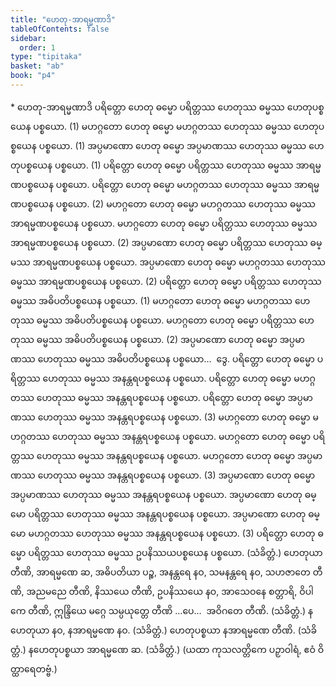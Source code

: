 ```yaml
---
title: "ဟေတု-အာရမ္မဏာဒိ"
tableOfContents: false
sidebar:
  order: 1
type: "tipitaka"
basket: "ab"
book: "p4"
---
```



<DynamicBreadcrumb />

<Paragraph type="center" book="p4">
* ဟေတု-အာရမ္မဏာဒိ
</Paragraph>

<Division number="159" book="p4" e="ch" v="39" p="521">

<Paragraph number="573" book="p4">
ပရိတ္တော ဟေတု ဓမ္မော ပရိတ္တဿ ဟေတုဿ ဓမ္မဿ ဟေတုပစ္စယေန ပစ္စယော. (1)
</Paragraph>

<Paragraph number="574" book="p4">
မဟဂ္ဂတော ဟေတု ဓမ္မော မဟဂ္ဂတဿ ဟေတုဿ ဓမ္မဿ ဟေတုပစ္စယေန ပစ္စယော. (1)
</Paragraph>

<Paragraph number="575" book="p4">
အပ္ပမာဏော ဟေတု ဓမ္မော အပ္ပမာဏဿ ဟေတုဿ ဓမ္မဿ ဟေတုပစ္စယေန ပစ္စယော. (1)
</Paragraph>

<Paragraph number="576" book="p4">
ပရိတ္တော ဟေတု ဓမ္မော ပရိတ္တဿ ဟေတုဿ ဓမ္မဿ အာရမ္မဏပစ္စယေန ပစ္စယော. ပရိတ္တော ဟေတု ဓမ္မော မဟဂ္ဂတဿ ဟေတုဿ ဓမ္မဿ အာရမ္မဏပစ္စယေန ပစ္စယော. (2)
</Paragraph>

<Paragraph number="577" book="p4">
မဟဂ္ဂတော ဟေတု ဓမ္မော မဟဂ္ဂတဿ ဟေတုဿ ဓမ္မဿ အာရမ္မဏပစ္စယေန ပစ္စယော. မဟဂ္ဂတော ဟေတု ဓမ္မော ပရိတ္တဿ ဟေတုဿ ဓမ္မဿ အာရမ္မဏပစ္စယေန ပစ္စယော. (2)
</Paragraph>

<Paragraph number="578" book="p4">
အပ္ပမာဏော ဟေတု ဓမ္မော ပရိတ္တဿ ဟေတုဿ ဓမ္မဿ အာရမ္မဏပစ္စယေန ပစ္စယော. အပ္ပမာဏော ဟေတု ဓမ္မော မဟဂ္ဂတဿ ဟေတုဿ ဓမ္မဿ အာရမ္မဏပစ္စယေန ပစ္စယော. (2)
</Paragraph>

</Division>
<Division number="160" book="p4" e="ch" v="39" p="522">

<Paragraph number="579" book="p4">
ပရိတ္တော ဟေတု ဓမ္မော ပရိတ္တဿ ဟေတုဿ ဓမ္မဿ အဓိပတိပစ္စယေန ပစ္စယော. (1)
</Paragraph>

<Paragraph number="580" book="p4">
မဟဂ္ဂတော ဟေတု ဓမ္မော မဟဂ္ဂတဿ ဟေတုဿ ဓမ္မဿ အဓိပတိပစ္စယေန ပစ္စယော. မဟဂ္ဂတော ဟေတု ဓမ္မော ပရိတ္တဿ ဟေတုဿ ဓမ္မဿ အဓိပတိပစ္စယေန ပစ္စယော. (2)
</Paragraph>

<Paragraph number="581" book="p4">
အပ္ပမာဏော ဟေတု ဓမ္မော အပ္ပမာဏဿ ဟေတုဿ ဓမ္မဿ အဓိပတိပစ္စယေန ပစ္စယော…  ဒွေ.
</Paragraph>

<Paragraph number="582" book="p4">
ပရိတ္တော ဟေတု ဓမ္မော ပရိတ္တဿ ဟေတုဿ ဓမ္မဿ အနန္တရပစ္စယေန ပစ္စယော. ပရိတ္တော ဟေတု ဓမ္မော မဟဂ္ဂတဿ ဟေတုဿ ဓမ္မဿ အနန္တရပစ္စယေန ပစ္စယော. ပရိတ္တော ဟေတု ဓမ္မော အပ္ပမာဏဿ ဟေတုဿ ဓမ္မဿ အနန္တရပစ္စယေန ပစ္စယော. (3)
</Paragraph>

<Paragraph number="583" book="p4">
မဟဂ္ဂတော ဟေတု ဓမ္မော မဟဂ္ဂတဿ ဟေတုဿ ဓမ္မဿ အနန္တရပစ္စယေန ပစ္စယော. မဟဂ္ဂတော ဟေတု ဓမ္မော ပရိတ္တဿ ဟေတုဿ ဓမ္မဿ အနန္တရပစ္စယေန ပစ္စယော. မဟဂ္ဂတော ဟေတု ဓမ္မော အပ္ပမာဏဿ ဟေတုဿ ဓမ္မဿ အနန္တရပစ္စယေန ပစ္စယော. (3)
</Paragraph>

<Paragraph number="584" book="p4">
အပ္ပမာဏော ဟေတု ဓမ္မော အပ္ပမာဏဿ ဟေတုဿ ဓမ္မဿ အနန္တရပစ္စယေန ပစ္စယော. အပ္ပမာဏော ဟေတု ဓမ္မော ပရိတ္တဿ ဟေတုဿ ဓမ္မဿ အနန္တရပစ္စယေန ပစ္စယော. အပ္ပမာဏော ဟေတု ဓမ္မော မဟဂ္ဂတဿ ဟေတုဿ ဓမ္မဿ အနန္တရပစ္စယေန ပစ္စယော. (3)
</Paragraph>

<Paragraph number="585" book="p4">
ပရိတ္တော ဟေတု ဓမ္မော ပရိတ္တဿ ဟေတုဿ ဓမ္မဿ ဥပနိဿယပစ္စယေန ပစ္စယော. (သံခိတ္တံ.)
</Paragraph>

</Division>
<Division number="161" book="p4" e="ch" v="39" p="523">

<Paragraph number="586" book="p4">
ဟေတုယာ တီဏိ, အာရမ္မဏေ ဆ, အဓိပတိယာ ပဉ္စ, အနန္တရေ နဝ, သမနန္တရေ နဝ, သဟဇာတေ တီဏိ, အညမညေ တီဏိ, နိဿယေ တီဏိ, ဥပနိဿယေ နဝ, အာသေဝနေ စတ္တာရိ, ဝိပါကေ တီဏိ, ဣန္ဒြိယေ မဂ္ဂေ သမ္ပယုတ္တေ တီဏိ …ပေ…  အဝိဂတေ တီဏိ. (သံခိတ္တံ.)
</Paragraph>

<Paragraph number="587" book="p4">
နဟေတုယာ နဝ, နအာရမ္မဏေ နဝ. (သံခိတ္တံ.)
</Paragraph>

<Paragraph number="588" book="p4">
ဟေတုပစ္စယာ နအာရမ္မဏေ တီဏိ. (သံခိတ္တံ.)
</Paragraph>

<Paragraph number="589" book="p4">
နဟေတုပစ္စယာ အာရမ္မဏေ ဆ. (သံခိတ္တံ.)
</Paragraph>

<Paragraph number="590" book="p4">
(ယထာ ကုသလတ္တိကေ ပဉှာဝါရံ, ဧဝံ ဝိတ္ထာရေတဗ္ဗံ.)
</Paragraph>
</Division>